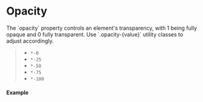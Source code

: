 
<Meta of={OpacityStories} />

# Opacity

<div className="lead">
  The `opacity` property controls an element's transparency, with 1 being fully opaque and 0 fully
  transparent. Use `.opacity-{value}` utility classes to adjust accordingly.
</div>

> - `*-0`
> - `*-25`
> - `*-50`
> - `*-75`
> - `*-100`

#### Example

<Canvas sourceState="shown" of={OpacityStories.Opacity} />
<div className="hide-col-default">
  <Controls of={OpacityStories.Opacity} />
</div>
